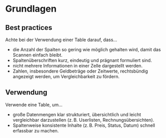 # Grundlagen


## Best practices

Achte bei der Verwendung einer Table darauf, dass...

- die Anzahl der Spalten so gering wie möglich gehalten wird, damit das Scannen einfach bleibt.
- Spaltenüberschriften kurz, eindeutig und prägnant formuliert sind.
- nicht mehrere Informationen in einer Zelle dargestellt werden.
- Zahlen, insbesondere Geldbeträge oder Zeitwerte, rechtsbündig angezeigt werden, um Vergleichbarkeit zu fördern.

## Verwendung

Verwende eine Table, um...

- große Datenmengen klar strukturiert, übersichtlich und leicht vergleichbar darzustellen (z. B. Userlisten, Rechnungsübersichten).
- Spaltenweise konsistente Inhalte (z. B. Preis, Status, Datum) schnell erfassbar zu machen.
